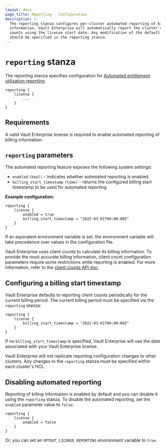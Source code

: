 ```yaml
---
layout: docs
page_title: Reporting - Configuration
description: |-
  The reporting stanza configures per-cluster automated reporting of billing
  information. Vault Enterprise will automatically report the cluster's client
  counts using the license start date. Any modification of the default behavior
  should be specified in the reporting stanza.
---
```


# `reporting` stanza

The reporting stanza specifies configuration for [Automated entitlement
utilization reporting](/vault/docs/enterprise/license/utilization-reporting). 

<CodeBlockConfig hideClipboard>

```hcl
reporting {
	license {
		...
	}
}
```

</CodeBlockConfig>

## Requirements

A valid Vault Enterprise license is required to enable automated reporting of
billing information.

## `reporting` parameters

The automated reporting feature exposes the following system settings:

- `enabled` `(bool)` - indicates whether automated reporting is enabled.
- `billing_start_timestamp` `(time)` - returns the configured billing start
  timestamp to be used for automated reporting.

**Example configuration:**

```hcl
reporting {
	license {
        enabled = true
        billing_start_timestamp = "2022-03-01T00:00:00Z"
	}
}
```

If an equivalent environment variable is set, the environment variable will take
precedence over values in the configuration file.

<Note>

Vault Enterprise uses client counts to calculate its billing information. To
provide the most accurate billing information, client count configuration
parameters require some restrictions while reporting is enabled. For more
information, refer to the [client counts API
doc](/vault/api-docs/system/internal-counters/#update-the-client-count-configuration).

</Note>

## Configuring a billing start timestamp

Vault Enterprise defaults to reporting client counts periodically for the
current billing period. The current billing period must be specified via the
`reporting` stanza:

```hcl
reporting {
	license {
        billing_start_timestamp = "2022-03-01T00:00:00Z"
	}
}
```

If no `billing_start_timestamp` is specified, Vault Enterprise will use the date
associated with your Vault Enterprise license.

<Note>

Vault Enterprise will not replicate reporting configuration changes to other
clusters. Any changes to the `reporting` stanza must be specified within each
cluster's HCL.

</Note>

## Disabling automated reporting

Reporting of billing information is enabled by default and you can disable it
using the `reporting` stanza. To disable the automated reporting, set the
`enabled` parameter value to `false`:

```hcl
reporting {
	license {
        enabled = false
    }
}
```

Or, you can set an `OPTOUT_LICENSE_REPORTING` environment variable to
`true`.